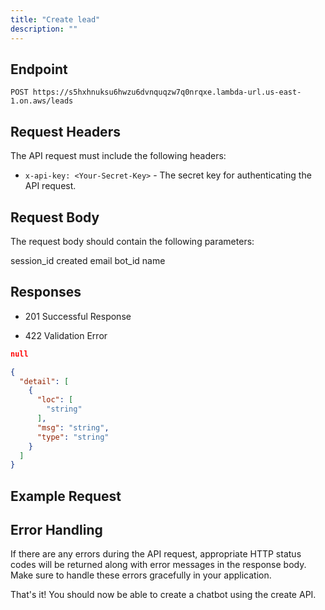 ```yaml
---
title: "Create lead"
description: ""
---
```


## Endpoint

```
POST https://s5hxhnuksu6hwzu6dvnquqzw7q0nrqxe.lambda-url.us-east-1.on.aws/leads
```

## Request Headers

The API request must include the following headers:

- `x-api-key: <Your-Secret-Key>` - The secret key for authenticating the API request.

## Request Body

The request body should contain the following parameters:

<ResponseField name="session_id" type="string" required>
session_id
</ResponseField>
<ResponseField name="created" type="array">
created
</ResponseField>
<ResponseField name="email" type="string" required>
email
</ResponseField>
<ResponseField name="bot_id" type="string" required>
bot_id
</ResponseField>

<ResponseField name="name" type="string" required>
name
</ResponseField>

## Responses

- 201 Successful Response

- 422 Validation Error

<CodeGroup>

```json 201
null
```

```json 422
{
  "detail": [
    {
      "loc": [
        "string"
      ],
      "msg": "string",
      "type": "string"
    }
  ]
}
```

</CodeGroup>


## Example Request



## Error Handling

If there are any errors during the API request, appropriate HTTP status codes will be returned along with error messages in the response body. Make sure to handle these errors gracefully in your application.

That's it! You should now be able to create a chatbot using the create API.